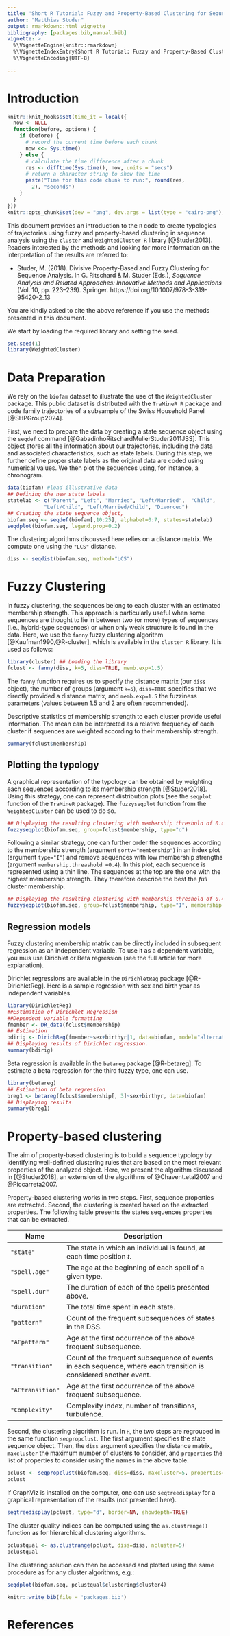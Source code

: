 ```yaml
---
title: 'Short R Tutorial: Fuzzy and Property-Based Clustering for Sequence Analysis'
author: "Matthias Studer"
output: rmarkdown::html_vignette
bibliography: [packages.bib,manual.bib]
vignette: >
  %\VignetteEngine{knitr::rmarkdown}
  %\VignetteIndexEntry{Short R Tutorial: Fuzzy and Property-Based Clustering for Sequence Analysis}
  %\VignetteEncoding{UTF-8}
    
---
```


# Introduction 
```r
knitr::knit_hooks$set(time_it = local({
  now <- NULL
  function(before, options) {
    if (before) {
      # record the current time before each chunk
      now <<- Sys.time()
    } else {
      # calculate the time difference after a chunk
      res <- difftime(Sys.time(), now, units = "secs")
      # return a character string to show the time
      paste("Time for this code chunk to run:", round(res,
        2), "seconds")
    }
  }
}))
knitr::opts_chunk$set(dev = "png", dev.args = list(type = "cairo-png"), time_it=TRUE)
```


This document provides an introduction to the `R` code to create typologies of trajectories using fuzzy and property-based clustering in sequence analysis using the `cluster` and `WeightedCluster R` library [@Studer2013]. Readers interested by the methods and looking for more information on the interpretation of the results are referred to:

 - Studer, M. (2018). Divisive Property-Based and Fuzzy Clustering for Sequence Analysis. In G. Ritschard & M. Studer (Eds.), *Sequence Analysis and Related Approaches: Innovative Methods and Applications* (Vol. 10, pp. 223–239). Springer. https://doi.org/10.1007/978-3-319-95420-2_13

You are kindly asked to cite the above reference if you use the methods presented in this document. 

We start by loading the required library and setting the seed. 


```r
set.seed(1)
library(WeightedCluster)
```


# Data Preparation

We rely on the `biofam` dataset to illustrate the use of the `WeightedCluster` package. This public dataset is distributed with the `TraMineR R` package and code family trajectories of a subsample of the Swiss Household Panel [@SHPGroup2024].

First, we need to prepare the data by creating a state sequence object using the `seqdef` command [@GabadinhoRitschardMullerStuder2011JSS]. This object stores all the information about our trajectories, including the data and associated characteristics, such as state labels. During this step, we further define proper state labels as the original data are coded using numerical values. We then plot the sequences using, for instance, a chronogram. 

```r
data(biofam) #load illustrative data
## Defining the new state labels 
statelab <- c("Parent", "Left", "Married", "Left/Married",  "Child", 
            "Left/Child", "Left/Married/Child", "Divorced")
## Creating the state sequence object,
biofam.seq <- seqdef(biofam[,10:25], alphabet=0:7, states=statelab)
seqdplot(biofam.seq, legend.prop=0.2)
```

The clustering algorithms discussed here relies on a distance matrix. We compute one using the `"LCS"` distance. 

```r
diss <- seqdist(biofam.seq, method="LCS")
```


# Fuzzy Clustering 

In fuzzy clustering, the sequences belong to each cluster with an estimated membership strength. This approach is particularly useful when some sequences are thought to lie in between two (or more) types of sequences (i.e., hybrid-type sequences) or when only weak structure is found in the data. Here, we use the `fanny` fuzzy clustering algorithm [@Kaufman1990,@R-cluster], which is available in the `cluster R` library. It is used as follows:

```r
library(cluster) ## Loading the library
fclust <- fanny(diss, k=5, diss=TRUE, memb.exp=1.5)
```

The `fanny` function requires us to specify the distance matrix (our `diss` object), the number of groups (argument `k=5`), `diss=TRUE` specifies that we directly provided a distance matrix, and `memb.exp=1.5` the fuzziness parameters (values between 1.5 and 2 are often recommended). 


Descriptive statistics of membership strength to each cluster provide useful information. The mean can be interpreted as a relative frequency of each cluster if sequences are weighted according to their membership strength.

```r
summary(fclust$membership)
```


## Plotting the typology

A graphical representation of the typology can be obtained by weighting each sequences according to its membership strength [@Studer2018]. Using this strategy, one can represent distribution plots (see the `seqplot` function of the `TraMineR` package). The `fuzzyseqplot` function from the `WeightedCluster` can be used to do so. 

```r
## Displaying the resulting clustering with membership threshold of 0.4
fuzzyseqplot(biofam.seq, group=fclust$membership, type="d")
```

Following a similar strategy, one can further order the sequences according to the membership strength (argument `sortv="membership"`) in an index plot (argument `type="I"`) and remove sequences with low membership strengths (argument `membership.threashold =0.4`). In this plot, each sequence is represented using a thin line. The sequences at the top are the one with the highest membership strength. They therefore describe the best the *full* cluster membership. 

```r
## Displaying the resulting clustering with membership threshold of 0.4
fuzzyseqplot(biofam.seq, group=fclust$membership, type="I", membership.threashold =0.4, sortv="membership")
```
## Regression models

Fuzzy clustering membership matrix can be directly included in subsequent regression as an independent variable. To use it as a dependent variable, you mus use Dirichlet or Beta regression (see the full article for more explanation). 

Dirichlet regressions are available in the `DirichletReg` package [@R-DirichletReg]. Here is a sample regression with sex and birth year as independent variables. 

```r
library(DirichletReg)
##Estimation of Dirichlet Regression
##Dependent variable formatting
fmember <- DR_data(fclust$membership)
## Estimation
bdirig <- DirichReg(fmember~sex+birthyr|1, data=biofam, model="alternative")
## Displaying results of Dirichlet regression.
summary(bdirig)
```


Beta regression is available in the `betareg` package [@R-betareg]. To estimate a beta regression for the third fuzzy type, one can use.

```r
library(betareg)
## Estimation of beta regression
breg1 <- betareg(fclust$membership[, 3]~sex+birthyr, data=biofam)
## Displaying results
summary(breg1)
```



# Property-based clustering

The aim of property-based clustering is to build a sequence typology by identifying well-defined clustering rules that are based on the most relevant properties of the analyzed object. Here, we present the algorithm discussed in [@Studer2018], an extension of the algorithms of @Chavent.etal2007 and @Piccarreta2007. 

Property-based clustering works in two steps. First, sequence properties are extracted. Second, the clustering is created based on the extracted properties. The following table presents the states sequences properties that can be extracted.


Name            | Description
----------------|-----------------------------------------------
`"state"`       | The state in which an individual is found, at each time position $t$.
`"spell.age"`   | The age at the beginning of each spell of a given type.
`"spell.dur"`   | The duration of each of the spells presented above.
`"duration"`    | The total time spent in each state.
`"pattern"`     | Count of the frequent subsequences of states in the DSS.
`"AFpattern"`   | Age at the first occurrence of the above frequent subsequence.
`"transition"`  | Count of the frequent subsequence of events in each sequence, where each transition is considered another event.
`"AFtransition"`| Age at the first occurrence of the above frequent subsequence.
`"Complexity"`  | Complexity index, number of transitions, turbulence.

Second, the clustering algorithm is run. In `R`, the two steps are regrouped in the same function `seqpropclust`. The first argument specifies the state sequence object. Then, the `diss` argument specifies the distance matrix, `maxcluster` the maximum number of clusters to consider, and `properties` the list of properties to consider using the names in the above table. 

```r
pclust <- seqpropclust(biofam.seq, diss=diss, maxcluster=5, properties=c("state", "duration"))
pclust
```


If GraphViz is installed on the computer, one can use `seqtreedisplay` for a graphical representation of the results (not presented here).

```r
seqtreedisplay(pclust, type="d", border=NA, showdepth=TRUE)
```


The cluster quality indices can be computed using the `as.clustrange()` function as for hierarchical clustering algorithms. 

```r
pclustqual <- as.clustrange(pclust, diss=diss, ncluster=5)
pclustqual
```



The clustering solution can then be accessed and plotted using the same procedure as for any cluster algorithms, e.g.:

```r
seqdplot(biofam.seq, pclustqual$clustering$cluster4)
```

```r
knitr::write_bib(file = 'packages.bib')
```


# References
